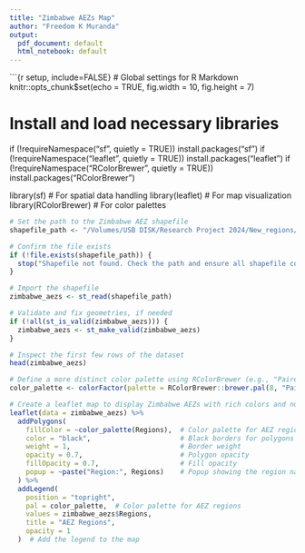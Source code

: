```yaml
---
title: "Zimbabwe AEZs Map"
author: "Freedom K Muranda"
output:
  pdf_document: default
  html_notebook: default
---
```


\`\`\`{r setup, include=FALSE} \# Global settings for R Markdown knitr::opts_chunk\$set(echo = TRUE, fig.width = 10, fig.height = 7)

# Install and load necessary libraries

if (!requireNamespace("sf", quietly = TRUE)) install.packages("sf") if (!requireNamespace("leaflet", quietly = TRUE)) install.packages("leaflet") if (!requireNamespace("RColorBrewer", quietly = TRUE)) install.packages("RColorBrewer")

library(sf) \# For spatial data handling library(leaflet) \# For map visualization library(RColorBrewer) \# For color palettes

```r
# Set the path to the Zimbabwe AEZ shapefile
shapefile_path <- "/Volumes/USB DISK/Research Project 2024/New_regions/Zim_regions.shp"

# Confirm the file exists
if (!file.exists(shapefile_path)) {
  stop("Shapefile not found. Check the path and ensure all shapefile components are present.")
}

# Import the shapefile
zimbabwe_aezs <- st_read(shapefile_path)

# Validate and fix geometries, if needed
if (!all(st_is_valid(zimbabwe_aezs))) {
  zimbabwe_aezs <- st_make_valid(zimbabwe_aezs)
}

# Inspect the first few rows of the dataset
head(zimbabwe_aezs)

```

```r
# Define a more distinct color palette using RColorBrewer (e.g., "Paired")
color_palette <- colorFactor(palette = RColorBrewer::brewer.pal(8, "Paired"), domain = zimbabwe_aezs$Regions)

# Create a leaflet map to display Zimbabwe AEZs with rich colors and no labels
leaflet(data = zimbabwe_aezs) %>%
  addPolygons(
    fillColor = ~color_palette(Regions),  # Color palette for AEZ regions
    color = "black",                      # Black borders for polygons
    weight = 1,                           # Border weight
    opacity = 0.7,                        # Polygon opacity
    fillOpacity = 0.7,                    # Fill opacity
    popup = ~paste("Region:", Regions)    # Popup showing the region name
  ) %>%
  addLegend(
    position = "topright", 
    pal = color_palette,  # Color palette for AEZ regions
    values = zimbabwe_aezs$Regions, 
    title = "AEZ Regions",
    opacity = 1
  )  # Add the legend to the map
```
